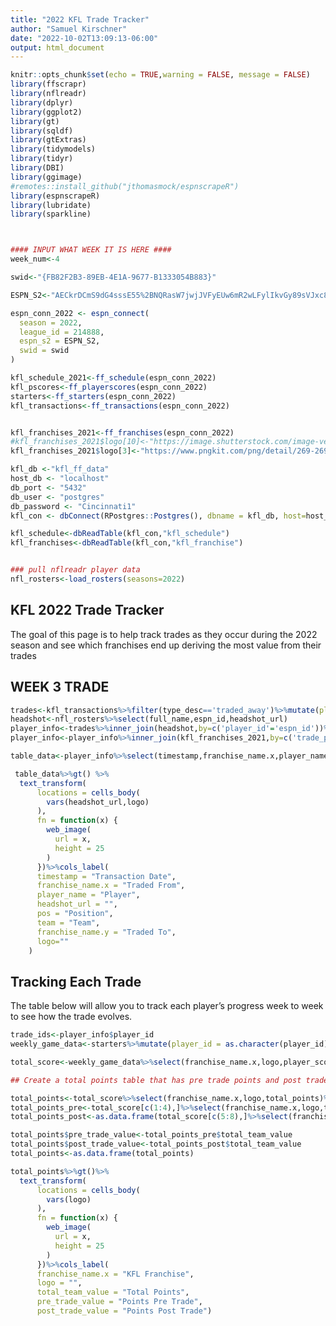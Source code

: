 ```yaml
---
title: "2022 KFL Trade Tracker"
author: "Samuel Kirschner"
date: "2022-10-02T13:09:13-06:00"
output: html_document
---
```



```r
knitr::opts_chunk$set(echo = TRUE,warning = FALSE, message = FALSE)
library(ffscrapr)
library(nflreadr)
library(dplyr)
library(ggplot2)
library(gt)
library(sqldf)
library(gtExtras)
library(tidymodels)
library(tidyr)
library(DBI)
library(ggimage)
#remotes::install_github("jthomasmock/espnscrapeR")
library(espnscrapeR)
library(lubridate)
library(sparkline)



#### INPUT WHAT WEEK IT IS HERE ####
week_num<-4

swid<-"{FB82F2B3-89EB-4E1A-9677-B1333054B883}"

ESPN_S2<-"AECkrDCmS9dG4sssE55%2BNQRasW7jwjJVFyEUw6mR2wLFylIkvGy89sVJxc8GMvORMKJaBksVZfGnYB4BXKiM80pkw352zpsk%2BEbMg2ILadghIeMp2iz1Etpke3FMM2pyVdNg23edB2DoYIHMoUT72KS3Ho9bKNLPkkJ761JMh4o4ikTDTeL1uBJYNiahAMg1uvT4mHvszAP1UoDHQGLUPuOLchpl8Os8BsibtvBOTn778ksyx6gU513HRQGrpge7iQ9G04xOeWwYAjXfwcxa%2FCQr3Gx9kECPmidN9%2F7PrHImFQ%3D%3D"

espn_conn_2022 <- espn_connect(
  season = 2022,
  league_id = 214888,
  espn_s2 = ESPN_S2,
  swid = swid
)

kfl_schedule_2021<-ff_schedule(espn_conn_2022)
kfl_pscores<-ff_playerscores(espn_conn_2022)
starters<-ff_starters(espn_conn_2022)
kfl_transactions<-ff_transactions(espn_conn_2022)


kfl_franchises_2021<-ff_franchises(espn_conn_2022)
#kfl_franchises_2021$logo[10]<-"https://image.shutterstock.com/image-vector/lightning-warrior-logo-template-design-260nw-1019248687.jpg"
kfl_franchises_2021$logo[3]<-"https://www.pngkit.com/png/detail/269-2691865_winners-logo-winners.png"

kfl_db <-"kfl_ff_data" 
host_db <- "localhost"
db_port <- "5432"
db_user <- "postgres"  
db_password <- "Cincinnati1"
kfl_con <- dbConnect(RPostgres::Postgres(), dbname = kfl_db, host=host_db, port=db_port, user=db_user, password=db_password)   

kfl_schedule<-dbReadTable(kfl_con,"kfl_schedule")
kfl_franchises<-dbReadTable(kfl_con,"kfl_franchise")


### pull nflreadr player data
nfl_rosters<-load_rosters(seasons=2022)

```

## KFL 2022 Trade Tracker

The goal of this page is to help track trades as they occur during the 2022 season and see which franchises end up deriving the most value from their trades

## WEEK 3 TRADE

```r
trades<-kfl_transactions%>%filter(type_desc=='traded_away')%>%mutate(player_id = as.character(player_id))
headshot<-nfl_rosters%>%select(full_name,espn_id,headshot_url)
player_info<-trades%>%inner_join(headshot,by=c('player_id'='espn_id'))%>%select(-type,-full_name,-bbid_spent)
player_info<-player_info%>%inner_join(kfl_franchises_2021,by=c('trade_partner'='franchise_id'))%>%select(timestamp,franchise_id,franchise_name.x,player_id,player_name,pos,team,trade_partner,headshot_url,franchise_name.y,logo)

table_data<-player_info%>%select(timestamp,franchise_name.x,player_name,headshot_url,pos,team,franchise_name.y,logo)%>%mutate(timestamp=as_date(timestamp))

 table_data%>%gt() %>%
  text_transform(
      locations = cells_body(
        vars(headshot_url,logo)
      ),
      fn = function(x) {
        web_image(
          url = x,
          height = 25
        )
      })%>%cols_label(
      timestamp = "Transaction Date",
      franchise_name.x = "Traded From",
      player_name = "Player",
      headshot_url = "",
      pos = "Position",
      team = "Team",
      franchise_name.y = "Traded To",
      logo=""
    )

```

## Tracking Each Trade

The table below will allow you to track each player's progress week to week to see how the trade evolves.


```r
trade_ids<-player_info$player_id
weekly_game_data<-starters%>%mutate(player_id = as.character(player_id))%>%filter(player_id %in% trade_ids)%>%select(week,franchise_id,franchise_name,player_score,projected_score,player_id,player_name)%>%inner_join(kfl_franchises_2021,by=c('franchise_id'='franchise_id'))%>%inner_join(headshot,by=c('player_name'='full_name'))

total_score<-weekly_game_data%>%select(franchise_name.x,logo,player_score,player_name)%>%group_by(franchise_name.x,logo,player_name)%>%mutate(total_points = sum(player_score))%>%select(-player_score)%>%distinct()

## Create a total points table that has pre trade points and post trade points and total points by franchise

total_points<-total_score%>%select(franchise_name.x,logo,total_points)%>%group_by(franchise_name.x,logo)%>%mutate(total_team_value = sum(total_points))%>%ungroup()%>%select(-total_points,-player_name)%>%distinct()
total_points_pre<-total_score[c(1:4),]%>%select(franchise_name.x,logo,total_points)%>%group_by(franchise_name.x,logo)%>%mutate(total_team_value = sum(total_points))%>%ungroup()%>%select(-total_points,-player_name)%>%distinct()
total_points_post<-as.data.frame(total_score[c(5:8),]%>%select(franchise_name.x,logo,total_points)%>%group_by(franchise_name.x,logo)%>%ungroup()%>%mutate(total_team_value = sum(total_points))%>%select(-total_points,-player_name)%>%distinct())

total_points$pre_trade_value<-total_points_pre$total_team_value
total_points$post_trade_value<-total_points_post$total_team_value
total_points<-as.data.frame(total_points)

total_points%>%gt()%>%
  text_transform(
      locations = cells_body(
        vars(logo)
      ),
      fn = function(x) {
        web_image(
          url = x,
          height = 25
        )
      })%>%cols_label(
      franchise_name.x = "KFL Franchise",
      logo = "",
      total_team_value = "Total Points",
      pre_trade_value = "Points Pre Trade",
      post_trade_value = "Points Post Trade")

```




      
